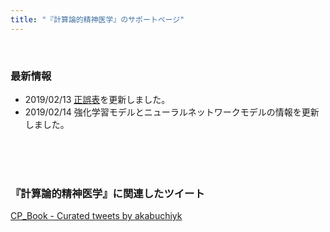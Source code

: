 ```yaml
---
title: "『計算論的精神医学』のサポートページ"
---
```


<br />

### 最新情報

- 2019/02/13 [正誤表](errata.html)を更新しました。
- 2019/02/14 強化学習モデルとニューラルネットワークモデルの情報を更新しました。

<br />
<br />
<br />


### 『計算論的精神医学』に関連したツイート

<a class="twitter-timeline" data-lang="ja" data-width="400" data-link-color="#19CF86" href="https://twitter.com/akabuchiyk/timelines/1095949639872786433?ref_src=twsrc%5Etfw">CP_Book - Curated tweets by akabuchiyk</a> <script async src="https://platform.twitter.com/widgets.js" charset="utf-8"></script>

<br />